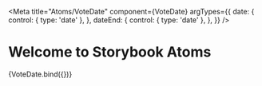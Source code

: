 
<Meta
  title="Atoms/VoteDate"
  component={VoteDate}
  argTypes={{
    date: {
      control: { type: 'date' },
    },
    dateEnd: {
      control: { type: 'date' },
    },
  }}
/>

# Welcome to Storybook Atoms

<Canvas>
  <Story name="VoteDate" args={{ date: new Date('2021-04-15') }}>
    {VoteDate.bind({})}
  </Story>
</Canvas>
